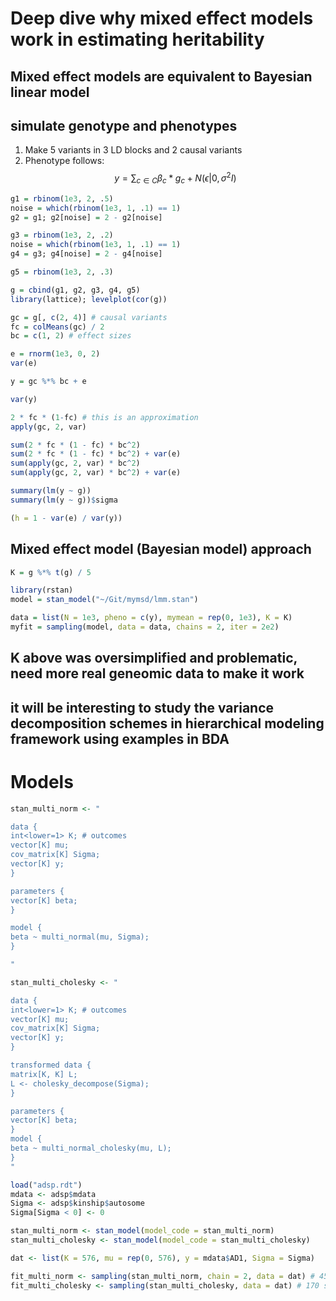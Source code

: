 # Deep dive why mixed effect models work in estimating heritability

## Mixed effect models are equivalent to Bayesian linear model 

## simulate genotype and phenotypes 

1. Make 5 variants in 3 LD blocks and 2 causal variants
2. Phenotype follows: $$y = \sum_{c \in C}\beta_c*g_c + N(\epsilon|0, \sigma^2I)$$

```r
g1 = rbinom(1e3, 2, .5)
noise = which(rbinom(1e3, 1, .1) == 1)
g2 = g1; g2[noise] = 2 - g2[noise]

g3 = rbinom(1e3, 2, .2)
noise = which(rbinom(1e3, 1, .1) == 1)
g4 = g3; g4[noise] = 2 - g4[noise]

g5 = rbinom(1e3, 2, .3)

g = cbind(g1, g2, g3, g4, g5)
library(lattice); levelplot(cor(g))

gc = g[, c(2, 4)] # causal variants
fc = colMeans(gc) / 2
bc = c(1, 2) # effect sizes

e = rnorm(1e3, 0, 2)
var(e)

y = gc %*% bc + e

var(y)

2 * fc * (1-fc) # this is an approximation
apply(gc, 2, var)

sum(2 * fc * (1 - fc) * bc^2)
sum(2 * fc * (1 - fc) * bc^2) + var(e)
sum(apply(gc, 2, var) * bc^2)
sum(apply(gc, 2, var) * bc^2) + var(e)

summary(lm(y ~ g))
summary(lm(y ~ g))$sigma

(h = 1 - var(e) / var(y))
```

## Mixed effect model (Bayesian model) approach

```r
K = g %*% t(g) / 5

library(rstan)
model = stan_model("~/Git/mymsd/lmm.stan")

data = list(N = 1e3, pheno = c(y), mymean = rep(0, 1e3), K = K)
myfit = sampling(model, data = data, chains = 2, iter = 2e2) 
```

## K above was oversimplified and problematic, need more real geneomic data to make it work
## it will be interesting to study the variance decomposition schemes in hierarchical modeling framework using examples in BDA

# Models

```r
stan_multi_norm <- "

data {
int<lower=1> K; # outcomes
vector[K] mu;
cov_matrix[K] Sigma;
vector[K] y;
}

parameters {
vector[K] beta; 
}

model {
beta ~ multi_normal(mu, Sigma);
}

"

stan_multi_cholesky <- "

data {
int<lower=1> K; # outcomes
vector[K] mu;
cov_matrix[K] Sigma;
vector[K] y;
}

transformed data {
matrix[K, K] L;
L <- cholesky_decompose(Sigma);
}

parameters {
vector[K] beta; 
}
model {
beta ~ multi_normal_cholesky(mu, L);
}
"

load("adsp.rdt")
mdata <- adsp$mdata
Sigma <- adsp$kinship$autosome
Sigma[Sigma < 0] <- 0

stan_multi_norm <- stan_model(model_code = stan_multi_norm)
stan_multi_cholesky <- stan_model(model_code = stan_multi_cholesky) 

dat <- list(K = 576, mu = rep(0, 576), y = mdata$AD1, Sigma = Sigma) 

fit_multi_norm <- sampling(stan_multi_norm, chain = 2, data = dat) # 450 sec each chain
fit_multi_cholesky <- sampling(stan_multi_cholesky, data = dat) # 170 sec each chain 
```